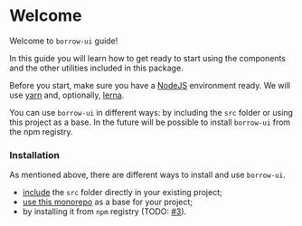 
<Meta title="Getting Started/Welcome" />

# Welcome

Welcome to `borrow-ui` guide!

In this guide you will learn how to get ready to start using the components
and the other utilities included in this package.

Before you start, make sure you have a [NodeJS](https://nodejs.org/) environment ready.
We will use [yarn](https://yarnpkg.com/) and, optionally, [lerna](https://github.com/lerna/lerna).

You can use `borrow-ui` in different ways: by including the `src` folder or using this project as a base.
In the future will be possible to install `borrow-ui` from the npm registry.

<!--
Each approach has it pros and cons: if you don't need to edit the components
you can install them or just install it via packange manager, however the purpose of this
project is to use the included files as a starter for your project.
-->

### Installation

As mentioned above, there are different ways to install and use `borrow-ui`.

-   [include](?path=/docs/getting-started-installation-include-in-an-existing-project--page#include-in-an-existing-project)
    the `src` folder directly in your existing project;
-   [use this monorepo](?path=/docs/getting-started-installation-use-as-a-project-base--page#use-as-a-project-base) as a base for your project;
-   by installing it from `npm` registry (TODO: [#3](https://github.com/borrow-ui/borrow-ui/issues/3)).
